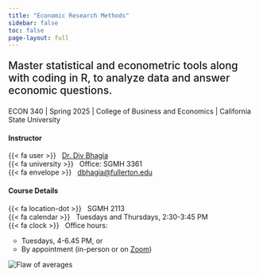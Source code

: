 ```yaml
---
title: "Economic Research Methods"
sidebar: false
toc: false
page-layout: full
---
```


::: {.grid .course-details}

::: {.g-col-12 .g-col-sm-12 .g-col-md-12 .g-col-lg-12}
<p style="font-size:1.5em; font-weight:500">
Master statistical and econometric tools along with coding in R, to analyze data and answer economic questions.
</p>

ECON 340 | Spring 2025 | College of Business and Economics | California State University
:::

::: {.g-col-12 .g-col-md-6 .g-col-lg-3}
#### Instructor
{{< fa user >}} &nbsp; [Dr. Div Bhagia](https://www.dbhagia.com) <br>
{{< fa university >}} &nbsp; Office: SGMH 3361 <br>
{{< fa envelope >}} &nbsp; [dbhagia@fullerton.edu](mailto:dbhagia@fullerton.edu) <br>
:::

::: {.g-col-12 .g-col-md-6 .g-col-lg-4}
#### Course Details
{{< fa location-dot >}} &nbsp; SGMH 2113 <br>
{{< fa calendar >}} &nbsp; Tuesdays and Thursdays, 2:30-3:45 PM <br>
{{< fa clock >}} &nbsp; Office hours: 
<ul style="margin-top: 0; margin-left: -1.5em;">
- Tuesdays, 4-6.45 PM, or
- By appointment (in-person or on [Zoom](https://fullerton.zoom.us/j/81895171931))
</ul>
:::

::: {.g-col-12 .g-col-md-12 .g-col-lg-5}
<img src="/assets/flaw.jpg" alt="Flaw of averages" class = "responsive-image"/>
:::

:::



